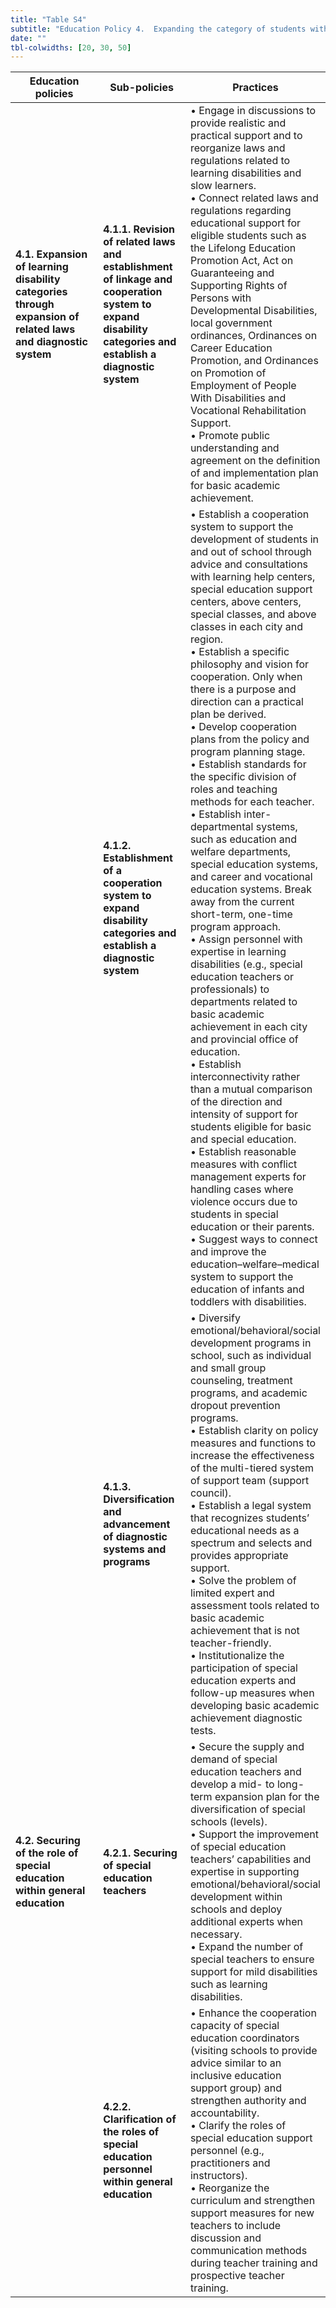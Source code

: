 ---
title: "Table S4"
subtitle: "Education Policy 4.  Expanding the category of students with learning disabilities who are eligible for special education, establishing a diagnostic system, and forming a shared understanding towards related policy efforts (topic 3, θ = .173)"
date: ""
tbl-colwidths: [20, 30, 50]
---

| **Education policies** | **Sub-policies** | **Practices** |
|------------------------|------------------|---------------|
| **4.1. Expansion of learning disability categories through expansion of related laws and diagnostic system** | **4.1.1. Revision of related laws and establishment of linkage and cooperation system to expand disability categories and establish a diagnostic system** | •	Engage in discussions to provide realistic and practical support and to reorganize laws and regulations related to learning disabilities and slow learners. <br> •	Connect related laws and regulations regarding educational support for eligible students such as the Lifelong Education Promotion Act, Act on Guaranteeing and Supporting Rights of Persons with Developmental Disabilities, local government ordinances, Ordinances on Career Education Promotion, and Ordinances on Promotion of Employment of People With Disabilities and Vocational Rehabilitation Support. <br> •	Promote public understanding and agreement on the definition of and implementation plan for basic academic achievement. |
|  | **4.1.2. Establishment of a cooperation system to expand disability categories and establish a diagnostic system** | •	Establish a cooperation system to support the development of students in and out of school through advice and consultations with learning help centers, special education support centers, above centers, special classes, and above classes in each city and region. <br> • Establish a specific philosophy and vision for cooperation. Only when there is a purpose and direction can a practical plan be derived. <br> •	Develop cooperation plans from the policy and program planning stage. <br>•	Establish standards for the specific division of roles and teaching methods for each teacher. <br> • Establish inter-departmental systems, such as education and welfare departments, special education systems, and career and vocational education systems. Break away from the current short-term, one-time program approach. <br> • Assign personnel  with expertise in learning disabilities (e.g., special education teachers or professionals) to departments related to basic academic achievement in each city and provincial office of education. <br> • Establish interconnectivity rather than a mutual comparison of the direction and intensity of support for students eligible for basic and special education. <br> • Establish reasonable measures with conflict management experts for handling cases where violence occurs due to students in special education or their parents. <br> • Suggest ways to connect and improve the education–welfare–medical system to support the education of infants and toddlers with disabilities. |
|  | **4.1.3. Diversification and advancement of diagnostic systems and programs** | • Diversify emotional/behavioral/social development programs in school, such as individual and small group counseling, treatment programs, and academic dropout prevention programs. <br> • Establish clarity on policy measures and functions to increase the effectiveness of the multi-tiered system of support team (support council). <br> • Establish a legal system that recognizes students’ educational needs as a spectrum and selects and provides appropriate support. <br> • Solve the problem of limited expert and assessment tools related to basic academic achievement that is not teacher-friendly. <br> • Institutionalize the participation of special education experts and follow-up measures when developing basic academic achievement diagnostic tests. |
| **4.2. Securing of the role of special education within general education** | **4.2.1. Securing of special education teachers** | • Secure the supply and demand of special education teachers and develop a mid- to long-term expansion plan for the diversification of special schools (levels). <br> • Support the improvement of special education teachers’ capabilities and expertise in supporting emotional/behavioral/social development within schools and deploy additional experts when necessary. <br> • Expand the number of special teachers to ensure support for mild disabilities such as learning disabilities. |
|  | **4.2.2. Clarification of the roles of special education personnel within general education** | • Enhance the cooperation capacity of special education coordinators (visiting schools to provide advice similar to an inclusive education support group) and strengthen authority and accountability. <br> • Clarify the roles of special education support personnel (e.g., practitioners and instructors). <br> • Reorganize the curriculum and strengthen support measures for new teachers to include discussion and communication methods during teacher training and prospective teacher training.
